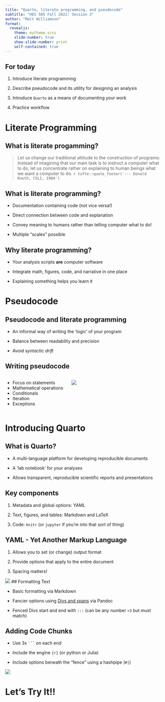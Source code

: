 ```yaml
---
title: "Quarto, literate programming, and pseudocode"
subtitle: "HES 505 Fall 2022: Session 3"
author: "Matt Williamson"
format: 
  revealjs:
    theme: mytheme.scss
    slide-number: true
    show-slide-number: print
    self-contained: true  
---
```

## For today

1. Introduce literate programming

2. Describe pseudocode and its utility for designing an analysis

3. Introduce `Quarto` as a means of documenting your work

4. Practice workflow

# Literate Programming {background="#0033A0"}

## What is literate progamming?

>Let us change our traditional attitude to the construction of programs: Instead of imagining that our main task is to instruct a computer what to do, let us concentrate rather on explaining to human beings what we want a computer to do.
`r tufte::quote_footer('--- Donald Knuth, CSLI, 1984')`

## What is literate programming?

- Documentation containing code (not vice versa!)

- Direct connection between code and explanation

- Convey meaning to humans rather than telling computer what to do!

- Multiple "scales" possible

## Why literate programming?

- Your analysis scripts **are** computer software

- Integrate math, figures, code, and narrative in one place

- Explaining something helps you learn it

# Pseudocode {background="#0033A0"}

## Pseudocode and literate programming

- An informal way of writing the 'logic' of your program

- Balance between readability and precision

- Avoid _syntactic drift_ 

## Writing pseudocode
::: columns
::: {.column width="40%"}
- Focus on statements
- Mathematical operations
- Conditionals
- Iteration
- Exceptions
:::
::: {.column width="60%"}
![](img/slide_3/keywords.png)
:::
:::

# Introducing Quarto {background="#0033A0"}

## What is Quarto?

- A multi-language platform for developing reproducible documents

- A 'lab notebook' for your analyses

- Allows transparent, reproducible scientific reports and presentations

## Key components

1. Metadata and global options: YAML

2. Text, figures, and tables: Markdown and LaTeX

3. Code: `knitr` (or `jupyter` if you're into that sort of thing)

## YAML - Yet Another Markup Language

1. Allows you to set (or change) output format

2. Provide options that apply to the entire document

3. Spacing matters!

![](img/slide_3/yaml_ex.png)
## Formatting Text

- Basic formatting via Markdown

- Fancier options using [Divs and spans](https://pandoc.org/MANUAL.html#divs-and-spans) via Pandoc

- Fenced Divs start and end with `:::` (can be any number `>3` but must match)

## Adding Code Chunks

- Use 3x ` ``` ` on each end

- Include the engine `{r}` (or python or Julia)

- Include options beneath the "fence" using a hashpipe (`#|`)

![](img/slide_3/cod_chunk.png)

# Let's Try It!! {background="#0033A0"}